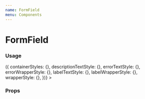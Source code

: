 ```yaml
---
name: FormField
menu: Components
---
```




# FormField

### Usage

<Playground>
  <FormField
    labelPosition="top"
    label="Email"
    description="Description for the field"
    error="Error message"
    getStyles={(props, theme) => ({
      containerStyles: {},
      descriptionTextStyle: {},
      errorTextStyle: {},
      errorWrapperStyle: {},
      labelTextStyle: {},
      labelWrapperStyle: {},
      wrapperStyle: {},
    })}
  >
    <TextInput />
  </FormField>
</Playground>

### Props

<Props of={FormField} />
